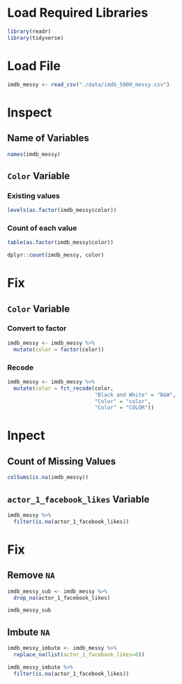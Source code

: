 # Load Required Libraries
```r
library(readr)
library(tidyverse)
```

# Load File
```r
imdb_messy <- read_csv("./data/imdb_5000_messy.csv")
```
# Inspect
## Name of Variables
```r
names(imdb_messy)
```

## `Color` Variable
### Existing values
```r
levels(as.factor(imdb_messy$color))
```

### Count of each value
```r
table(as.factor(imdb_messy$color))
```

```r
dplyr::count(imdb_messy, color)
```

# Fix
## `Color` Variable
### Convert to factor
```r
imdb_messy <- imdb_messy %>% 
  mutate(color = factor(color))
```

### Recode
```r
imdb_messy <- imdb_messy %>% 
  mutate(color = fct_recode(color, 
                            "Black and White" = "B&W",
                            "Color" = "color",
                            "Color" = "COLOR"))
```

# Inpect
## Count of Missing Values
```r
colSums(is.na(imdb_messy))
```

## `actor_1_facebook_likes` Variable
```r
imdb_messy %>% 
  filter(is.na(actor_1_facebook_likes))
```

# Fix
## Remove `NA`
```r
imdb_messy_sub <- imdb_messy %>% 
  drop_na(actor_1_facebook_likes)

imdb_messy_sub
```

## Imbute `NA`
```r
imdb_messy_imbute <- imdb_messy %>% 
  replace_na(list(actor_1_facebook_likes=0))

imdb_messy_imbute %>% 
  filter(is.na(actor_1_facebook_likes))
```

